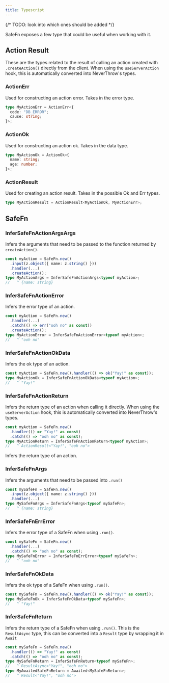 ```yaml
---
title: Typescript
---
```


{/* TODO: look into which ones should be added */}

SafeFn exposes a few type that could be useful when working with it.

## Action Result

These are the types related to the result of calling an action created with `.createAction()` directly from the client.
When using the `useServerAction` hook, this is automatically converted into NeverThrow's types.

### ActionErr

Used for constructing an action error. Takes in the error type.

```ts
type MyActionErr = ActionErr<{
  code: "DB_ERROR";
  cause: string;
}>;
```

### ActionOk

Used for constructing an action ok. Takes in the data type.

```ts
type MyActionOk = ActionOk<{
  name: string;
  age: number;
}>;
```

### ActionResult

Used for creating an action result. Takes in the possible Ok and Err types.

```ts
type MyActionResult = ActionResult<MyActionOk, MyActionErr>;
```

## SafeFn

### InferSafeFnActionArgsArgs

Infers the arguments that need to be passed to the function returned by `createAction()`.

```ts
const myAction = SafeFn.new()
  .input(z.object({ name: z.string() }))
  .handler(...)
  .createAction();
type MyActionArgs = InferSafeFnActionArgs<typeof myAction>;
//   ^ {name: string}
```

### InferSafeFnActionError

Infers the error type of an action.

```ts
const myAction = SafeFn.new()
  .handler(...)
  .catch(() => err("ooh no" as const))
  .createAction();
type MyActionError = InferSafeFnActionError<typeof myAction>;
//   ^ "ooh no"
```

### InferSafeFnActionOkData

Infers the ok type of an action.

```ts
const myAction = SafeFn.new().handler(() => ok("Yay!" as const));
type MyActionOk = InferSafeFnActionOkData<typeof myAction>;
//   ^ "Yay!"
```

### InferSafeFnActionReturn

Infers the return type of an action when calling it directly.
When using the `useServerAction` hook, this is automatically converted into NeverThrow's types.

```ts
const myAction = SafeFn.new()
  .handler(() => "Yay!" as const)
  .catch(() => "ooh no" as const);
type MyActionReturn = InferSafeFnActionReturn<typeof myAction>;
//   ^ ActionResult<"Yay!", "ooh no">
```

Infers the return type of an action.

### InferSafeFnArgs

Infers the arguments that need to be passed into `.run()`

```ts
const mySafeFn = SafeFn.new()
  .input(z.object({ name: z.string() }))
  .handler(...)
type MySafeFnArgs = InferSafeFnArgs<typeof mySafeFn>;
//   ^ {name: string}
```

### InferSafeFnErrError

Infers the error type of a SafeFn when using `.run()`.

```ts
const mySafeFn = SafeFn.new()
  .handler(...)
  .catch(() => "ooh no" as const);
type MySafeFnError = InferSafeFnErrError<typeof mySafeFn>;
//   ^ "ooh no"
```

### InferSafeFnOkData

Infers the ok type of a SafeFn when using `.run()`.

```ts
const mySafeFn = SafeFn.new().handler(() => ok("Yay!" as const));
type MySafeFnOk = InferSafeFnOkData<typeof mySafeFn>;
//   ^ "Yay!"
```

### InferSafeFnReturn

Infers the return type of a SafeFn when using `.run()`.
This is the `ResultAsync` type, this can be converted into a `Result` type by wrapping it in `Await`

```ts
const mySafeFn = SafeFn.new()
  .handler(() => "Yay!" as const)
  .catch(() => "ooh no" as const);
type MySafeFnReturn = InferSafeFnReturn<typeof mySafeFn>;
//   ^ ResultAsync<"Yay!", "ooh no">
type MyAwaitedSafeFnReturn = Awaited<MySafeFnReturn>;
//   ^ Result<"Yay!", "ooh no">
```

